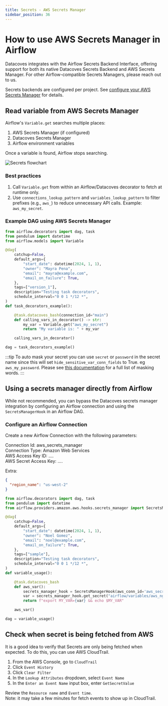 ```yaml
---
title: Secrets - AWS Secrets Manager
sidebar_position: 36
---
```

# How to use AWS Secrets Manager in Airflow

Datacoves integrates with the Airflow Secrets Backend Interface, offering support for both its native Datacoves Secrets Backend and AWS Secrets Manager. For other Airflow-compatible Secrets Managers, please reach out to us.

Secrets backends are configured per project. See [configure your AWS Secrets Manager](../datacoves/how_to_configure_aws_secrets_manager.md) for details.

## Read variable from AWS Secrets Manager

Airflow's `Variable.get` searches multiple places:

1. AWS Secrets Manager (if configured)  
2. Datacoves Secrets Manager  
3. Airflow environment variables  

Once a variable is found, Airflow stops searching.

![Secrets flowchart](assets/variablle_flow.png)

### Best practices

1. Call `Variable.get` from within an Airflow/Datacoves decorator to fetch at runtime only.  
2. Use `connections_lookup_pattern` and `variables_lookup_pattern` to filter prefixes (e.g., `aws_`) to reduce unnecessary API calls. Example: `aws_my_secret`.

### Example DAG using AWS Secrets Manager

```python
from airflow.decorators import dag, task
from pendulum import datetime
from airflow.models import Variable

@dag(
    catchup=False,
    default_args={
        "start_date": datetime(2024, 1, 1),
        "owner": "Mayra Pena",
        "email": "mayra@example.com",
        "email_on_failure": True,
    },
    tags=["version_1"],
    description="Testing task decorators",
    schedule_interval="0 0 1 */12 *",
)
def task_decorators_example():

    @task.datacoves_bash(connection_id="main")
    def calling_vars_in_decorator() -> str:
        my_var = Variable.get("aws_my_secret")
        return "My variable is: " + my_var

    calling_vars_in_decorator()

dag = task_decorators_example()
```

:::tip
To auto mask your secret you can use `secret` or `password` in the secret name since this will set `hide_sensitive_var_conn_fields` to True. eg `aws_my_password`. Please see [this documentation](https://www.astronomer.io/docs/learn/airflow-variables#hide-sensitive-information-in-airflow-variables) for a full list of masking words.
:::

## Using a secrets manager directly from Airflow

While not recommended, you can bypass the Datacoves secrets manager integration by configuring an Airflow connection and using the `SecretsManagerHook` in an Airflow DAG.

### Configure an Airflow Connection
Create a new Airflow Connection with the following parameters:

Connection Id: aws_secrets_manager  
Connection Type: Amazon Web Services  
AWS Access Key ID: ....  
AWS Secret Access Key: ....  

Extra:

```json
{
  "region_name": "us-west-2"
}
```

```python
from airflow.decorators import dag, task
from pendulum import datetime
from airflow.providers.amazon.aws.hooks.secrets_manager import SecretsManagerHook

@dag(
    catchup=False,
    default_args={
        "start_date": datetime(2024, 1, 1),
        "owner": "Noel Gomez",
        "email": "noel@example.com",
        "email_on_failure": True,
    },
    tags=["sample"],
    description="Testing task decorators",
    schedule_interval="0 0 1 */12 *",
)
def variable_usage():

    @task.datacoves_bash
    def aws_var():
        secrets_manager_hook = SecretsManagerHook(aws_conn_id='aws_secrets_manager')
        var = secrets_manager_hook.get_secret("airflow/variables/aws_ngtest")
        return f"export MY_VAR={var} && echo $MY_VAR"

    aws_var()

dag = variable_usage()
```

## Check when secret is being fetched from AWS

It is a good idea to verify that Secrets are only being fetched when expected. To do this, you can use AWS CloudTrail.

1. From the AWS Console, go to `CloudTrail`
2. Click `Event History`
3. Click `Clear Filter`
4. In the `Lookup Attributes` dropdown, select `Event Name`
5. In the `Enter an Event Name` input box, enter `GetSecretValue`

Review the `Resource name` and `Event time`.  
Note: it may take a few minutes for fetch events to show up in CloudTrail.
